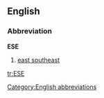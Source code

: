 ==English==

===Abbreviation===
'''ESE'''
# [[east southeast]]

[[Category:English abbreviations]]

[[tr:ESE]]